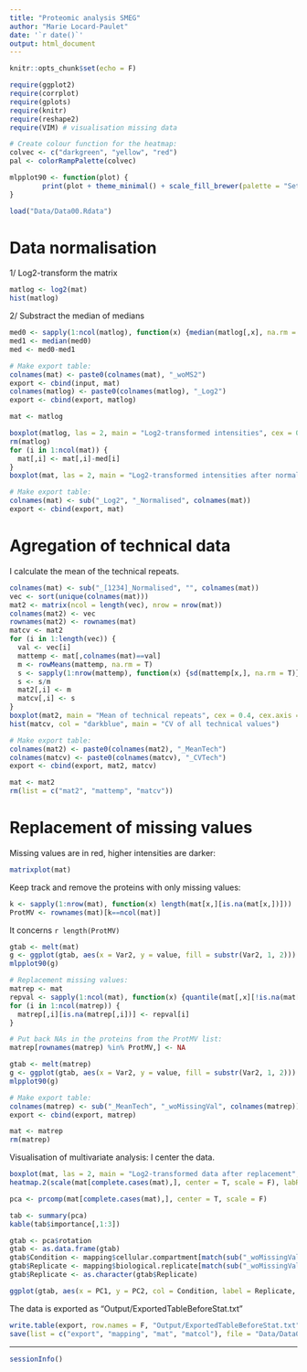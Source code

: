 ```yaml
---
title: "Proteomic analysis SMEG"
author: "Marie Locard-Paulet"
date: '`r date()`'
output: html_document
---
```


```r
knitr::opts_chunk$set(echo = F)
```

```r
require(ggplot2)
require(corrplot)
require(gplots)
require(knitr)
require(reshape2)
require(VIM) # visualisation missing data
```

```r
# Create colour function for the heatmap:
colvec <- c("darkgreen", "yellow", "red")
pal <- colorRampPalette(colvec)

mlpplot90 <- function(plot) {
        print(plot + theme_minimal() + scale_fill_brewer(palette = "Set1") + theme(axis.text.x = element_text(angle = 90, hjust = 1, size = 8)))
}
```

```r
load("Data/Data00.Rdata")
```


# Data normalisation 

1/ Log2-transform the matrix

```r
matlog <- log2(mat)
hist(matlog)
```

2/ Substract the median of medians

```r
med0 <- sapply(1:ncol(matlog), function(x) {median(matlog[,x], na.rm = T)})
med1 <- median(med0)
med <- med0-med1
```

```r
# Make export table:
colnames(mat) <- paste0(colnames(mat), "_woMS2")
export <- cbind(input, mat)
colnames(matlog) <- paste0(colnames(matlog), "_Log2")
export <- cbind(export, matlog)

mat <- matlog
```

```r
boxplot(matlog, las = 2, main = "Log2-transformed intensities", cex = 0.4, cex.axis = 0.5)
rm(matlog)
for (i in 1:ncol(mat)) {
  mat[,i] <- mat[,i]-med[i]
}
boxplot(mat, las = 2, main = "Log2-transformed intensities after normalisation", cex = 0.4, cex.axis = 0.5)

# Make export table:
colnames(mat) <- sub("_Log2", "_Normalised", colnames(mat))
export <- cbind(export, mat)
```

# Agregation of technical data

I calculate the mean of the technical repeats.

```r
colnames(mat) <- sub("_[1234]_Normalised", "", colnames(mat))
vec <- sort(unique(colnames(mat)))
mat2 <- matrix(ncol = length(vec), nrow = nrow(mat))
colnames(mat2) <- vec
rownames(mat2) <- rownames(mat)
matcv <- mat2
for (i in 1:length(vec)) {
  val <- vec[i]
  mattemp <- mat[,colnames(mat)==val]
  m <- rowMeans(mattemp, na.rm = T)
  s <- sapply(1:nrow(mattemp), function(x) {sd(mattemp[x,], na.rm = T)})
  s <- s/m
  mat2[,i] <- m
  matcv[,i] <- s
}
boxplot(mat2, main = "Mean of technical repeats", cex = 0.4, cex.axis = 0.6)
hist(matcv, col = "darkblue", main = "CV of all technical values")
```

```r
# Make export table:
colnames(mat2) <- paste0(colnames(mat2), "_MeanTech")
colnames(matcv) <- paste0(colnames(matcv), "_CVTech")
export <- cbind(export, mat2, matcv)

mat <- mat2
rm(list = c("mat2", "mattemp", "matcv"))
```

# Replacement of missing values

Missing values are in red, higher intensities are darker:
```r
matrixplot(mat)
```

Keep track and remove the proteins with only missing values:
```r
k <- sapply(1:nrow(mat), function(x) length(mat[x,][is.na(mat[x,])]))
ProtMV <- rownames(mat)[k==ncol(mat)]
```

It concerns `r length(ProtMV)`

```r
gtab <- melt(mat)
g <- ggplot(gtab, aes(x = Var2, y = value, fill = substr(Var2, 1, 2))) + geom_violin()
mlpplot90(g)

# Replacement missing values:
matrep <- mat
repval <- sapply(1:ncol(mat), function(x) {quantile(mat[,x][!is.na(mat[,x])], probs = 0.01)})
for (i in 1:ncol(matrep)) {
  matrep[,i][is.na(matrep[,i])] <- repval[i]
}

# Put back NAs in the proteins from the ProtMV list:
matrep[rownames(matrep) %in% ProtMV,] <- NA

gtab <- melt(matrep)
g <- ggplot(gtab, aes(x = Var2, y = value, fill = substr(Var2, 1, 2))) + geom_violin()
mlpplot90(g)
```

```r
# Make export table:
colnames(matrep) <- sub("_MeanTech", "_woMissingVal", colnames(matrep))
export <- cbind(export, matrep)

mat <- matrep
rm(matrep)
```

Visualisation of multivariate analysis:
I center the data.

```r
boxplot(mat, las = 2, main = "Log2-transformed data after replacement", cex = 0.4, cex.axis = 0.5)
heatmap.2(scale(mat[complete.cases(mat),], center = T, scale = F), labRow = FALSE, ColSideColors = matcol[match(substr(colnames(mat), 1, 2), matcol[,2]),1], col = pal(300), trace = "none", margins = c(9,7))
```

```r
pca <- prcomp(mat[complete.cases(mat),], center = T, scale = F)

tab <- summary(pca)
kable(tab$importance[,1:3])

gtab <- pca$rotation
gtab <- as.data.frame(gtab)
gtab$Condition <- mapping$cellular.compartment[match(sub("_woMissingVal", "", colnames(mat)), sub("_[1234]", "", mapping$Sample.name))]
gtab$Replicate <- mapping$biological.replicate[match(sub("_woMissingVal", "", colnames(mat)), sub("_[1234]", "", mapping$Sample.name))]
gtab$Replicate <- as.character(gtab$Replicate)

ggplot(gtab, aes(x = PC1, y = PC2, col = Condition, label = Replicate, shape = Replicate)) + theme_bw() + geom_point() + scale_colour_manual(values = matcol[match(matcol[,3],levels(gtab$Condition)),1])
```

The data is exported as "Output/ExportedTableBeforeStat.txt"
```r
write.table(export, row.names = F, "Output/ExportedTableBeforeStat.txt", sep = "\t")
save(list = c("export", "mapping", "mat", "matcol"), file = "Data/Data01.Rdata")
```






*******************************************************************************
```r
sessionInfo()
```
